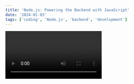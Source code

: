 ```yaml
---
title: 'Node.js: Powering the Backend with JavaScript'
date: '2024-01-03'
tags: ['coding', 'Node.js', 'backend', 'development']
---
```


<Video id="ENrzD9HAZK4" />

JavaScript has come a long way from being solely a front-end language. With Node.js, you can harness the power of JavaScript on the server-side, enabling you to build fast and scalable backend applications.

```jsx
const express = require('express');
const app = express();

app.set('view engine', 'ejs');

app.get('/', (req, res) => {
  const data = {
    title: 'Welcome to Node.js',
    message: 'Build powerful backend applications with JavaScript.',
  };
  res.render('index', data);
});

app.listen(3000, () => {
  console.log('Server is running on port 3000');
});
```

<CustomImage src="https://raw.githubusercontent.com//jassibacha/DG-Remote-MDX/main/images/nodejs.png" alt="NodeJS Logo" />

Node.js's non-blocking, event-driven architecture makes it ideal for building real-time applications, APIs, and microservices. It's no surprise that many companies, including Netflix and PayPal, have adopted Node.js for their backend development.

Whether you're building RESTful APIs, handling WebSocket connections, or creating full-stack applications, Node.js empowers you to leverage your JavaScript skills on both the client and server sides. Join the Node.js community and explore the endless possibilities of server-side JavaScript development.
